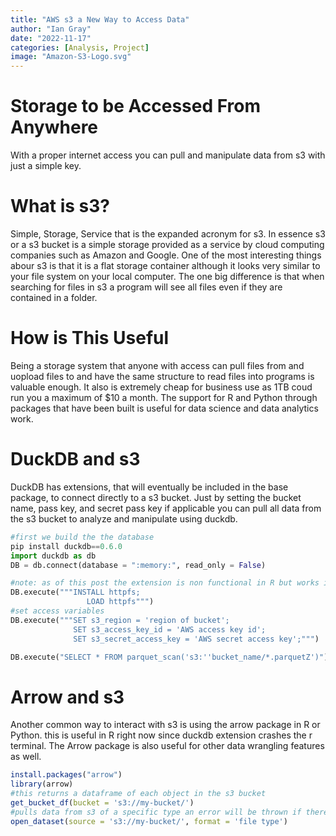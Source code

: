 ```yaml
---
title: "AWS s3 a New Way to Access Data"
author: "Ian Gray"
date: "2022-11-17"
categories: [Analysis, Project]
image: "Amazon-S3-Logo.svg"
---
```

# Storage to be Accessed From Anywhere
With a proper internet access you can pull and manipulate data from s3 with just a simple key.

# What is s3?

Simple, Storage, Service that is the expanded acronym for s3. In essence s3 or a s3 bucket is a simple storage provided as a service by cloud computing companies such as Amazon and Google. One of the most interesting things abour s3 is that it is a flat storage container although it looks very similar to your file system on your local computer. The one big difference is that when searching for files in s3 a program will see all files even if they are contained in a folder.

# How is This Useful

Being a storage system that anyone with access can pull files from and uopload files to and have the same structure to read files into programs is valuable enough. It also is extremely cheap for business use as 1TB coud run you a maximum of $10 a month. The support for R and Python through packages that have been built is useful for data science and data analytics work.

# DuckDB and s3
DuckDB has extensions, that will eventually be included in the base package, to connect directly to a s3 bucket. Just by setting the bucket name, pass key, and secret pass key if applicable you can pull all data from the s3 bucket to analyze and manipulate using duckdb.

```.py
#first we build the the database
pip install duckdb==0.6.0
import duckdb as db
DB = db.connect(database = ":memory:", read_only = False)

#note: as of this post the extension is non functional in R but works in python
DB.execute("""INSTALL httpfs;
                 LOAD httpfs""")
#set access variables
DB.execute("""SET s3_region = 'region of bucket';
              SET s3_access_key_id = 'AWS access key id';
              SET s3_secret_access_key = 'AWS secret access key';""")

DB.execute("SELECT * FROM parquet_scan('s3:''bucket_name/*.parquetZ')")
```

# Arrow and s3

Another common way to interact with s3 is using the arrow package in R or Python. this is useful in R right now since duckdb extension crashes the r terminal. The Arrow package is also useful for other data wrangling features as well.

```.r
install.packages("arrow")
library(arrow)
#this returns a dataframe of each object in the s3 bucket
get_bucket_df(bucket = 's3://my-bucket/')
#pulls data from s3 of a specific type an error will be thrown if there are files of different types in the s3 storage
open_dataset(source = 's3://my-bucket/', format = 'file type')
```